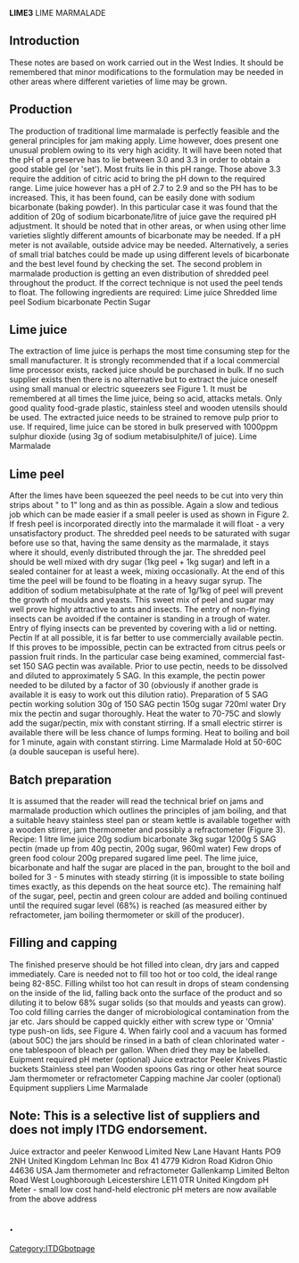 '''LIME3'''
LIME MARMALADE 
==Introduction==
These notes are based on work carried out in the West Indies. It should be remembered that minor modifications to the formulation may be needed in other areas where different varieties of lime may be grown. 
==Production==
The production of traditional lime marmalade is perfectly feasible and the general principles for jam making apply. Lime however, does present one unusual problem owing to its very high acidity. It will have been noted that the pH of a preserve has to lie between 3.0 and 3.3 in order to obtain a good stable gel (or 'set'). Most fruits lie in this pH range. Those above 3.3 require the addition of citric acid to bring the pH down to the required range. Lime juice however has a pH of 2.7 to 2.9 and so the PH has to be increased. This, it has been found, can be easily done with sodium bicarbonate (baking powder). In this particular case it was found that the addition of 20g of sodium bicarbonate/litre of juice gave the required pH adjustment. It should be noted that in other areas, or when using other lime varieties slightly different amounts of bicarbonate may be needed. If a pH meter is not available, outside advice may be needed. Alternatively, a series of small trial batches could be made up using different levels of bicarbonate and the best level found by checking the set. The second problem in marmalade production is getting an even distribution of shredded peel throughout the product. If the correct technique is not used the peel tends to float. The following ingredients are required: Lime juice Shredded lime peel Sodium bicarbonate Pectin Sugar 
==Lime juice==
The extraction of lime juice is perhaps the most time consuming step for the small manufacturer. It is strongly recommended that if a local commercial lime processor exists, racked juice should be purchased in bulk. If no such supplier exists then there is no alternative but to extract the juice oneself using small manual or electric squeezers see Figure 1. It must be remembered at all times the lime juice, being so acid, attacks metals. Only good quality food-grade plastic, stainless steel and wooden utensils should be used. The extracted juice needs to be strained to remove pulp prior to use. If required, lime juice can be stored in bulk preserved with 1000ppm sulphur dioxide (using 3g of sodium metabisulphite/l of juice). 
Lime Marmalade    
==Lime peel==
After the limes have been squeezed the peel needs to be cut into very thin strips about " to 1" long and as thin as possible. Again a slow and tedious job which can be made easier if a small peeler is used as shown in Figure 2. If fresh peel is incorporated directly into the marmalade it will float - a very unsatisfactory product. The shredded peel needs to be saturated with sugar before use so that, having the same density as the marmalade, it stays where it should, evenly distributed through the jar. The shredded peel should be well mixed with dry sugar (1kg peel + 1kg sugar) and left in a sealed container for at least a week, mixing occasionally. At the end of this time the peel will be found to be floating in a heavy sugar syrup. The addition of sodium metabisulphate at the rate of 1g/1kg of peel will prevent the growth of moulds and yeasts. This sweet mix of peel and sugar may well prove highly attractive to ants and insects. The entry of non-flying insects can be avoided if the container is standing in a trough of water.  Entry of flying insects can be prevented by covering with a lid or netting. Pectin If at all possible, it is far better to use commercially available pectin. If this proves to be impossible, pectin can be extracted from citrus peels or passion fruit rinds. In the particular case being examined, commercial fast-set 150 SAG pectin was available.  Prior to use pectin, needs to be dissolved and diluted to approximately 5 SAG. In this example, the pectin power needed to be diluted by a factor of 30 (obviously if another grade is available it is easy to work out this dilution ratio). Preparation of 5 SAG pectin working solution 30g of 150 SAG pectin 150g sugar 720ml water  Dry mix the pectin and sugar thoroughly.  Heat the water to 70-75C and slowly add the sugar/pectin, mix with constant stirring.  If a small electric stirrer is available there will be less chance of lumps forming.  Heat to boiling and boil for 1 minute, again with constant stirring. 
Lime Marmalade     Hold at 50-60C (a double saucepan is useful here). 
==Batch preparation==
It is assumed that the reader will read the technical brief on jams and marmalade production which outlines the principles of jam boiling, and that a suitable heavy stainless steel pan or steam kettle is available together with a wooden stirrer, jam thermometer and possibly a refractometer (Figure 3). Recipe: 1 litre lime juice 20g sodium bicarbonate 3kg sugar 1200g 5 SAG pectin (made up from 40g pectin, 200g sugar, 960ml water) Few drops of green food colour 200g prepared sugared lime peel. The lime juice, bicarbonate and half the sugar are placed in the pan, brought to the boil and boiled for 3 - 5 minutes with steady stirring (it is impossible to state boiling times exactly, as this depends on the heat source etc). The remaining half of the sugar, peel, pectin and green colour are added and boiling continued until the required sugar level (68%) is reached (as measured either by refractometer, jam boiling thermometer or skill of the producer). 
==Filling and capping==
The finished preserve should be hot filled into clean, dry jars and capped immediately. Care is needed not to fill too hot or too cold, the ideal range being 82-85C. Filling whilst too hot can result in drops of steam condensing on the inside of the lid, falling back onto the surface of the product and so diluting it to below 68% sugar solids (so that moulds and yeasts can grow). Too cold filling carries the danger of microbiological contamination from the jar etc. Jars should be capped quickly either with screw type or 'Omnia' type push-on lids, see Figure 4. When fairly cool and a vacuum has formed (about 50C) the jars should be rinsed in a bath of clean chlorinated water - one tablespoon of bleach per gallon.  When dried they may be labelled. Euipment required pH meter (optional) Juice extractor Peeler Knives Plastic buckets Stainless steel pan Wooden spoons Gas ring or other heat source Jam thermometer or refractometer Capping machine Jar cooler (optional) Equipment suppliers 
Lime Marmalade    
==Note: This is a selective list of suppliers and does not imply ITDG endorsement.==
Juice extractor and peeler Kenwood Limited New Lane Havant Hants PO9 2NH United Kingdom  Lehman Inc Box 41 4779 Kidron Road Kidron Ohio 44636 USA Jam thermometer and refractometer Gallenkamp Limited Belton Road West Loughborough Leicestershire LE11 0TR United Kingdom pH Meter - small low cost hand-held electronic pH meters are now available from the above address 
==.==

[[Category:ITDGbotpage]]